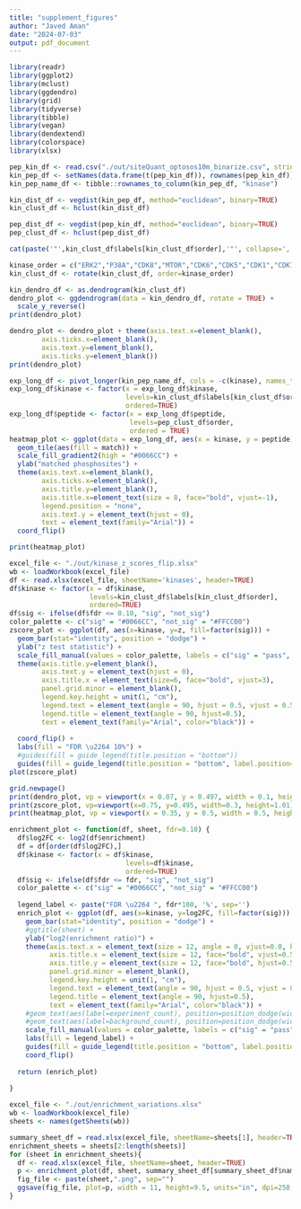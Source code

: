 ```yaml
---
title: "supplement_figures"
author: "Javed Aman"
date: "2024-07-03"
output: pdf_document
---
```


```r
library(readr)
library(ggplot2)
library(mclust)
library(ggdendro)
library(grid)
library(tidyverse)
library(tibble)
library(vegan)
library(dendextend)
library(colorspace)
library(xlsx)
```

```r
pep_kin_df <- read.csv("./out/siteQuant_optosos10m_binarize.csv", stringsAsFactors=TRUE)
kin_pep_df <- setNames(data.frame(t(pep_kin_df)), rownames(pep_kin_df))
kin_pep_name_df <- tibble::rownames_to_column(kin_pep_df, "kinase")
```

```r
kin_dist_df <- vegdist(kin_pep_df, method="euclidean", binary=TRUE)
kin_clust_df <- hclust(kin_dist_df)

pep_dist_df <- vegdist(pep_kin_df, method="euclidean", binary=TRUE)
pep_clust_df <- hclust(pep_dist_df)

```

```r
cat(paste('"',kin_clust_df$labels[kin_clust_df$order],'"', collapse=',',sep=''))

kinase_order = c("ERK2","P38A","CDK8","MTOR","CDK6","CDK5","CDK1","CDK7","HIPK2","DYRK2","CDK10","CDK13","CDK9","GSK3B","PRP4","HASPIN","MPSK1","PBK","BUB1","LATS1","CHK1","PRKX","PAK5","PAK1","PKACA","AURA","ATR","DRAK1","CHK2","AKT3","P90RSK","P70S6K","SNRK","AMPKA2","PRPK","CK1E","TBK1","ULK1","MEK1","MLK1","MST2","OSR1","MST4","PKCI","CAMKK2","LKB1","MAP3K15","TNIK","TAO1","VRK1","TAK1","CK2A1","ATM","PLK1","COT","TLK2")
kin_clust_df <- rotate(kin_clust_df, order=kinase_order)
```

```r
kin_dendro_df <- as.dendrogram(kin_clust_df)
dendro_plot <- ggdendrogram(data = kin_dendro_df, rotate = TRUE) + 
  scale_y_reverse()
print(dendro_plot)

dendro_plot <- dendro_plot + theme(axis.text.x=element_blank(),
        axis.ticks.x=element_blank(),
        axis.text.y=element_blank(),
        axis.ticks.y=element_blank())
print(dendro_plot)
```

```r
exp_long_df <- pivot_longer(kin_pep_name_df, cols = -c(kinase), names_to = "peptide", values_to = "match")
exp_long_df$kinase <- factor(x = exp_long_df$kinase,
                             levels=kin_clust_df$labels[kin_clust_df$order],
                             ordered=TRUE)
exp_long_df$peptide <- factor(x = exp_long_df$peptide,
                              levels=pep_clust_df$order,
                              ordered = TRUE)
heatmap_plot <- ggplot(data = exp_long_df, aes(x = kinase, y = peptide)) +
  geom_tile(aes(fill = match)) +
  scale_fill_gradient2(high = "#0066CC") +
  ylab("matched phosphosites") +
  theme(axis.text.x=element_blank(),
        axis.ticks.x=element_blank(),
        axis.title.y=element_blank(),
        axis.title.x=element_text(size = 8, face="bold", vjust=-1),
        legend.position = "none",
        axis.text.y = element_text(hjust = 0),
        text = element_text(family="Arial")) +
  coord_flip()

print(heatmap_plot)
```

```r
excel_file <- "./out/kinase_z_scores_flip.xlsx"
wb <- loadWorkbook(excel_file)
df <- read.xlsx(excel_file, sheetName='kinases', header=TRUE)
df$kinase <- factor(x = df$kinase,
                    levels=kin_clust_df$labels[kin_clust_df$order],
                    ordered=TRUE)
df$sig <- ifelse(df$fdr <= 0.10, "sig", "not_sig")
color_palette <- c("sig" = "#0066CC", "not_sig" = "#FFCC00")
zscore_plot <- ggplot(df, aes(x=kinase, y=z, fill=factor(sig))) +
  geom_bar(stat="identity", position = "dodge") +
  ylab("z test statistic") + 
  scale_fill_manual(values = color_palette, labels = c("sig" = "pass", "not_sig" = "fail"))+
  theme(axis.title.y=element_blank(),
        axis.text.y = element_text(hjust = 0),
        axis.title.x = element_text(size=6, face="bold", vjust=3),
        panel.grid.minor = element_blank(),
        legend.key.height = unit(1, "cm"),
        legend.text = element_text(angle = 90, hjust = 0.5, vjust = 0.5),
        legend.title = element_text(angle = 90, hjust=0.5),
        text = element_text(family="Arial", color="black")) +
  
  coord_flip() +
  labs(fill = "FDR \u2264 10%") +
  #guides(fill = guide_legend(title.position = "bottom"))
  guides(fill = guide_legend(title.position = "bottom", label.position="top"))
plot(zscore_plot)
```

```r
grid.newpage()
print(dendro_plot, vp = viewport(x = 0.07, y = 0.497, width = 0.1, height= 1.08))
print(zscore_plot, vp=viewport(x=0.75, y=0.495, width=0.3, height=1.01))
print(heatmap_plot, vp = viewport(x = 0.35, y = 0.5, width = 0.5, height = 1.0))
```


```r
enrichment_plot <- function(df, sheet, fdr=0.10) {
  df$log2FC <- log2(df$enrichment)
  df = df[order(df$log2FC),]
  df$kinase <- factor(x = df$kinase,
                             levels=df$kinase,
                             ordered=TRUE)
  df$sig <- ifelse(df$fdr <= fdr, "sig", "not_sig")
  color_palette <- c("sig" = "#0066CC", "not_sig" = "#FFCC00")
  
  legend_label <- paste("FDR \u2264 ", fdr*100, '%', sep='')
  enrich_plot <- ggplot(df, aes(x=kinase, y=log2FC, fill=factor(sig))) +
    geom_bar(stat="identity", position = "dodge") +
    #ggtitle(sheet) +
    ylab("log2(enrichment ratio)") + 
    theme(axis.text.x = element_text(size = 12, angle = 0, vjust=0.0, hjust=0.5),
          axis.title.x = element_text(size = 12, face="bold", vjust=0.5, hjust=0.5),
          axis.title.y = element_text(size = 12, face="bold", hjust=0.5),
          panel.grid.minor = element_blank(),
          legend.key.height = unit(1, "cm"),
          legend.text = element_text(angle = 90, hjust = 0.5, vjust = 0.5),
          legend.title = element_text(angle = 90, hjust=0.5),
          text = element_text(family="Arial", color="black")) +
    #geom_text(aes(label=experiment_count), position=position_dodge(width=0.9), vjust=-0.25, size=2) +
    #geom_text(aes(label=background_count), position=position_dodge(width=0.9), vjust=1.00, size=2) +
    scale_fill_manual(values = color_palette, labels = c("sig" = "pass", "not_sig" = "fail")) +
    labs(fill = legend_label) +
    guides(fill = guide_legend(title.position = "bottom", label.position="top")) +
    coord_flip()
  
  return (enrich_plot)
  
}

excel_file <- "./out/enrichment_variations.xlsx"
wb <- loadWorkbook(excel_file)
sheets <- names(getSheets(wb))

summary_sheet_df = read.xlsx(excel_file, sheetName=sheets[1], header=TRUE)
enrichment_sheets = sheets[2:length(sheets)]
for (sheet in enrichment_sheets){
  df <- read.xlsx(excel_file, sheetName=sheet, header=TRUE)
  p <- enrichment_plot(df, sheet, summary_sheet_df[summary_sheet_df$name == sheet,]$fdr.threshold)
  fig_file <- paste(sheet,".png", sep="")
  ggsave(fig_file, plot=p, width = 11, height=9.5, units="in", dpi=250, limitsize = FALSE)
}
```